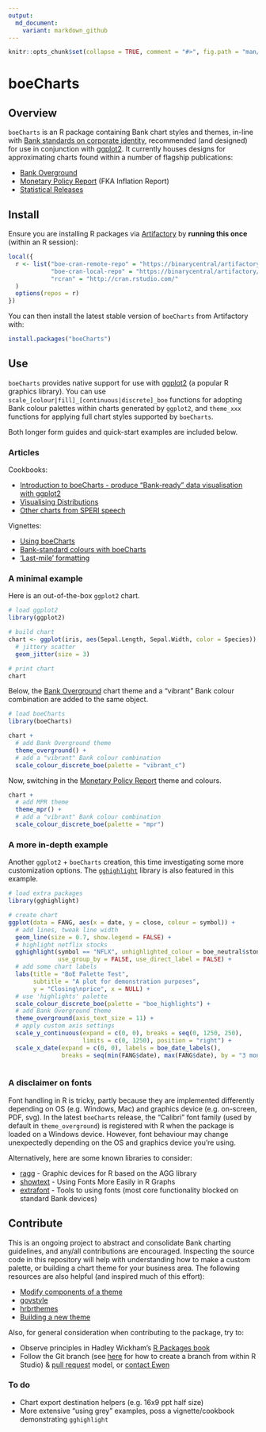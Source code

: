 ```yaml
---
output:
  md_document:
    variant: markdown_github
---
```


<!-- README.md is generated from README.Rmd. Please edit that file -->

```r
knitr::opts_chunk$set(collapse = TRUE, comment = "#>", fig.path = "man/figures/README-", message = FALSE, warning = FALSE)
```

# boeCharts

## Overview

`boeCharts` is an R package containing Bank chart styles and themes, in-line with [Bank standards on corporate identity](https://bankofengland.frontify.com/d/RPk6pMZziBFw/bank-standards), recommended (and designed) for use in conjunction with [ggplot2](https://ggplot2.tidyverse.org/). It currently houses designs for approximating charts found within a number of flagship publications:

- [Bank Overground](https://www.bankofengland.co.uk/bank-overground)
- [Monetary Policy Report](https://www.bankofengland.co.uk/monetary-policy-report/2019/november-2019) (FKA Inflation Report)
- [Statistical Releases](https://www.bankofengland.co.uk/statistics/money-and-credit/2019/april-2019)

## Install

Ensure you are installing R packages via [Artifactory](https://binarycentral/artifactory/webapp/#/home) by **running this once** (within an R session):

```r
local({
  r <- list("boe-cran-remote-repo" = "https://binarycentral/artifactory/boe-cran-remote-repo/",
            "boe-cran-local-repo" = "https://binarycentral/artifactory/boe-cran-local-repo/",
            "rcran" = "http://cran.rstudio.com/"
  )
  options(repos = r)
})
```

You can then install the latest stable version of `boeCharts` from Artifactory with:

``` r
install.packages("boeCharts")
```

## Use

`boeCharts` provides native support for use with [ggplot2](https://ggplot2.tidyverse.org/) (a popular R graphics library). You can use `scale_[colour|fill]_[continuous|discrete]_boe` functions for adopting Bank colour palettes within charts generated by `ggplot2`, and `theme_xxx` functions for applying full chart styles supported by `boeCharts`.

Both longer form guides and quick-start examples are included below.

### Articles

Cookbooks:

- [Introduction to boeCharts - produce “Bank-ready” data visualisation with ggplot2](http://collaborate/workspaces/RHelpCentre/R%20Markdown/boeCharts_intro.html)
- [Visualising Distributions](http://collaborate/workspaces/RHelpCentre/R%20Markdown/ChartsVisualisingDistributions.html)
- [Other charts from SPERI speech](http://collaborate/workspaces/RHelpCentre/R%20Markdown/ChartsOthers.html)

Vignettes:

- [Using boeCharts](http://collaborate/workspaces/RHelpCentre/R%20Markdown/using-boeCharts.html)
- [Bank-standard colours with boeCharts](http://collaborate/workspaces/RHelpCentre/R%20Markdown/Bank-standard-colours-with-boeCharts.html)
- [‘Last-mile’ formatting](http://collaborate/workspaces/RHelpCentre/R%20Markdown/last-mile-formatting.html)

### A minimal example

Here is an out-of-the-box `ggplot2` chart.

```r
# load ggplot2
library(ggplot2)

# build chart
chart <- ggplot(iris, aes(Sepal.Length, Sepal.Width, color = Species)) +
  # jittery scatter
  geom_jitter(size = 3)

# print chart
chart
```

Below, the [Bank Overground](https://www.bankofengland.co.uk/bank-overground) chart theme and a "vibrant" Bank colour combination are added to the same object.

```r
# load boeCharts
library(boeCharts)

chart +
  # add Bank Overground theme
  theme_overground() +
  # add a "vibrant" Bank colour combination
  scale_colour_discrete_boe(palette = "vibrant_c")

```

Now, switching in the [Monetary Policy Report](https://www.bankofengland.co.uk/monetary-policy-report/2019/november-2019) theme and colours.

```r
chart +
  # add MPR theme
  theme_mpr() +
  # add a "vibrant" Bank colour combination
  scale_colour_discrete_boe(palette = "mpr")
```


### A more in-depth example

Another `ggplot2` + `boeCharts` creation, this time investigating some more customization options. The [`gghighlight`](https://yutannihilation.github.io/gghighlight/) library is also featured in this example.

```r

# load extra packages
library(gghighlight)

# create chart
ggplot(data = FANG, aes(x = date, y = close, colour = symbol)) +
  # add lines, tweak line width 
  geom_line(size = 0.7, show.legend = FALSE) +
  # highlight netflix stocks
  gghighlight(symbol == "NFLX", unhighlighted_colour = boe_neutral$stone,
              use_group_by = FALSE, use_direct_label = FALSE) +
  # add some chart labels
  labs(title = "BoE Palette Test",
       subtitle = "A plot for demonstration purposes",
       y = "Closing\nprice", x = NULL) +
  # use 'highlights' palette
  scale_colour_discrete_boe(palette = "boe_highlights") +
  # add Bank Overground theme
  theme_overground(axis_text_size = 11) +
  # apply custom axis settings
  scale_y_continuous(expand = c(0, 0), breaks = seq(0, 1250, 250), 
                     limits = c(0, 1250), position = "right") +
  scale_x_date(expand = c(0, 0), labels = boe_date_labels(),
               breaks = seq(min(FANG$date), max(FANG$date), by = "3 months"))
  
```

### A disclaimer on fonts

Font handling in R is tricky, partly because they are implemented differently depending on OS (e.g. Windows, Mac) and graphics device (e.g. on-screen, PDF, svg). In the latest `boeCharts` release, the "Calibri" font family (used by default in `theme_overground`) is registered with R when the package is loaded on a Windows device. However, font behaviour may change unexpectedly depending on the OS and graphics device you're using. 

Alternatively, here are some known libraries to consider:

- [ragg](https://ragg.r-lib.org/) - Graphic devices for R based on the AGG library
- [showtext](https://cran.r-project.org/web/packages/showtext/index.html) - Using Fonts More Easily in R Graphs
- [extrafont](https://cran.r-project.org/web/packages/extrafont/) - Tools to using fonts (most core functionality blocked on standard Bank devices)

## Contribute

This is an ongoing project to abstract and consolidate Bank charting guidelines, and any/all contributions are encouraged. Inspecting the source code in this repository will help with understanding how to make a custom palette, or building a chart theme for your business area. The following resources are also helpful (and inspired much of this effort):

- [Modify components of a theme](https://ggplot2.tidyverse.org/reference/theme.html)
- [govstyle](https://github.com/ukgovdatascience/govstyle)
- [hrbrthemes](https://github.com/hrbrmstr/hrbrthemes)
- [Building a new theme](https://bookdown.org/rdpeng/RProgDA/building-a-new-theme.html)

Also, for general consideration when contributing to the package, try to:

- Observe principles in Hadley Wickham's [R Packages book](https://r-pkgs.org/)
- Follow the Git branch (see [here](https://blog.rstudio.com/2017/09/13/rstudio-v1.1-the-little-things/) for how to create a branch from within R Studio) & [pull request](https://docs.microsoft.com/en-us/azure/devops/repos/git/pullrequest?view=azure-devops) model, or [contact Ewen](mailto:ewen.henderson@bankofengland.co.uk)

### To do

- Chart export destination helpers (e.g. 16x9 ppt half size)
- More extensive "using grey" examples, poss a vignette/cookbook demonstrating `gghighlight`

